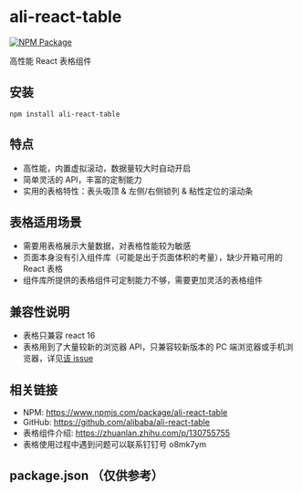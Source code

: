 
<Meta title="基本信息" />

# ali-react-table

[![NPM Package](https://img.shields.io/npm/v/ali-react-table.svg?style=flat-square)](https://www.npmjs.org/package/ali-react-table)

高性能 React 表格组件

## 安装

`npm install ali-react-table`

## 特点

- 高性能，内置虚拟滚动，数据量较大时自动开启
- 简单灵活的 API，丰富的定制能力
- 实用的表格特性：表头吸顶 & 左侧/右侧锁列 & 粘性定位的滚动条

## 表格适用场景

- 需要用表格展示大量数据，对表格性能较为敏感
- 页面本身没有引入组件库（可能是出于页面体积的考量），缺少开箱可用的 React 表格
- 组件库所提供的表格组件可定制能力不够，需要更加灵活的表格组件

## 兼容性说明

- 表格只兼容 react 16
- 表格用到了大量较新的浏览器 API，只兼容较新版本的 PC 端浏览器或手机浏览器，详见[该 issue](https://github.com/alibaba/ali-react-table/issues/18)

## 相关链接

- NPM: https://www.npmjs.com/package/ali-react-table
- GitHub: https://github.com/alibaba/ali-react-table
- 表格组件介绍: https://zhuanlan.zhihu.com/p/130755755
- 表格使用过程中遇到问题可以联系钉钉号 o8mk7ym

## package.json （仅供参考）

<ReactJson src={pkg} name="package.json" enableClipboard={false} collapsed={0} />
